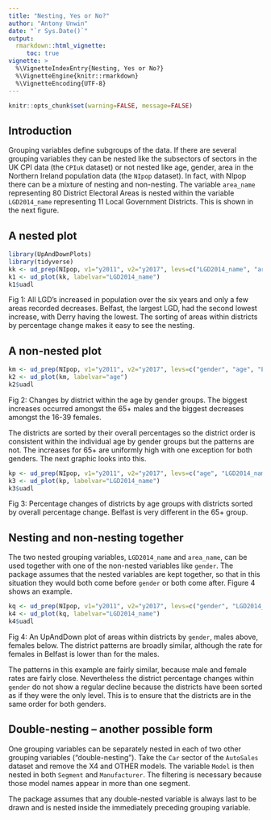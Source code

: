 ```yaml
---
title: "Nesting, Yes or No?"
author: "Antony Unwin"
date: "`r Sys.Date()`"
output:
  rmarkdown::html_vignette:
     toc: true
vignette: >
  %\VignetteIndexEntry{Nesting, Yes or No?}
  %\VignetteEngine{knitr::rmarkdown}
  %\VignetteEncoding{UTF-8}
---
```



```r
knitr::opts_chunk$set(warning=FALSE, message=FALSE)
```


## Introduction

Grouping variables define subgroups of the data.  If there are several grouping variables they can be nested like the subsectors of sectors in the UK CPI data (the `CPIuk` dataset) or not nested like age, gender, area in the Northern Ireland population data (the `NIpop` dataset).  In fact, with NIpop there can be a mixture of nesting and non-nesting.  The variable `area_name` representing 80 District Electoral Areas is nested within the variable `LGD2014_name` representing 11 Local Government Districts.  This is shown in the next figure.

## A nested plot

```r
library(UpAndDownPlots)
library(tidyverse)
kk <- ud_prep(NIpop, v1="y2011", v2="y2017", levs=c("LGD2014_name", "area_name"), sortLev=c("perc", "perc"))
k1 <- ud_plot(kk, labelvar="LGD2014_name")
k1$uadl
```

Fig 1: All LGD's increased in population over the six years and only a few areas recorded decreases.  Belfast, the largest LGD, had the second lowest increase, with Derry having the lowest.  The sorting of areas within districts by percentage change makes it easy to see the nesting.

## A non-nested plot

```r
km <- ud_prep(NIpop, v1="y2011", v2="y2017", levs=c("gender", "age", "LGD2014_name"), sortLev=c("perc", "orig", "perc"))
k2 <- ud_plot(km, labelvar="age")
k2$uadl
```

Fig 2: Changes by district within the age by gender groups.  The biggest increases occurred amongst the 65+ males and the biggest decreases amongst the 16-39 females.

The districts are sorted by their overall percentages so the district order is consistent within the individual age by gender groups but the patterns are not.  The increases for 65+ are uniformly high with one exception for both genders.  The next graphic looks into this.

```r
kp <- ud_prep(NIpop, v1="y2011", v2="y2017", levs=c("age", "LGD2014_name"), sortLev=c("orig", "perc"))
k3 <- ud_plot(kp, labelvar="LGD2014_name")
k3$uadl
```

Fig 3: Percentage changes of districts by age groups with districts sorted by overall percentage change.  Belfast is very different in the 65+ group.


## Nesting and non-nesting together

The two nested grouping variables, `LGD2014_name` and ` area_name`, can be used together with one of the non-nested variables like `gender`.  The package assumes that the nested variables are kept together, so that in this situation they would both come before `gender` or both come after.  Figure 4 shows an example.

```r
kq <- ud_prep(NIpop, v1="y2011", v2="y2017", levs=c("gender", "LGD2014_name", "area_name"), sortLev=c("orig", "perc", "perc"))
k4 <- ud_plot(kq, labelvar="LGD2014_name")
k4$uadl
```

Fig 4: An UpAndDown plot of areas within districts by `gender`, males above, females below.  The district patterns are broadly similar, although the rate for females in Belfast is lower than for the males.

The patterns in this example are fairly similar, because male and female rates are fairly close.  Nevertheless the district percentage changes within `gender` do not show a regular decline because the districts have been sorted as if they were the only level.  This is to ensure that the districts are in the same order for both genders.


## Double-nesting -- another possible form

One grouping variables can be separately nested in each of two other grouping variables ("double-nesting").  Take the `Car` sector of the `AutoSales` dataset and remove the X4 and OTHER models.  The variable `Model` is then nested in both `Segment` and `Manufacturer`.  The filtering is necessary because those model names appear in more than one segment.

The package assumes that any double-nested variable is always last to be drawn and is nested inside the immediately preceding grouping variable.
